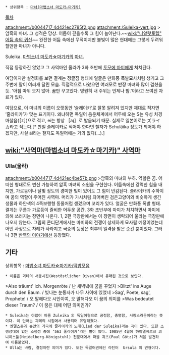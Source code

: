  * 상위항목 : [[마녀(마법소녀 마도카☆마기카)]]

[[목차]]

attachment:/b0044717_4d421ec2785f2.png attachment:/Suleika-vert.jpg
>암흑의 마녀. 그 성격은 망상. 어둠이 깊을수록 그 힘이 늘어난다.~~[[wiki:"니알랏토텝" 어둠 속의 귀신]]~~ 완전한 어둠 속에선 무적이지만 불빛이 많은 현대에는 그렇게 두려워할만한 마녀가 아니다.

Suleika. [[마법소녀 마도카☆마기카]]의 [[마녀]].

직접 등장하진 않았고 그 사역마인 울라가 3화 초반에 [[토모에 마미]]에게 처치된다.

여담이지만 설정화를 보면 결계는 정글짐 형태에 얼굴은 만화풍 폭발묘사처럼 생기고 그 주변에 팔이 여러개 달린 모습. 직접적으로 나왔으면 여러모로 반장 마녀와 많이 겹쳤을 듯.  '아침 따위 오지 않아. 꿈만 꾸고있다. 영원히 내 주위는 언제나 밤.'이라고 쓰여진 자료가 있다.

여담으로, 이 마녀의 이름이 오랫동안 ‘슐레이카’로 잘못 알려져 있지만 제대로 적자면 ‘줄라이카’가 맞는 표기이다. 왜냐하면 독일어 음운체계에서 어두에 오는 S는 유성 치경 마찰음(［z］)으로 적고, ei는 항상 ［aɪ̯］로 발음되기 때문. 실제로 일본어로는 ズライカ라고 적는다.[* 만일 슐레이카로 적어야 한다면 철자가 Schuläika 정도가 되어야 하겠지만, 사실 äi라는 철자도 독일어에는 거의 없다(…).]

== [[wiki:"사역마(마법소녀 마도카☆마기카)" 사역마]] ==
=== Ulla(울라) ===
attachment:/b0044717_4d421ec4be57b.png
>암흑의 마녀의 부하. 역할은 꿈. 어떠한 형태로도 변신 가능하여 암흑 마녀의 소원을 구현한다. 어둠속에선 강력한 힘을 내지만, 가로등이나 달빛 정도의 경미한 빛이 있어도 그 힘이 반감된다.
줄라이카의 수하이며 꿈의 역할이 주어진 사역마.
머리가 가시처럼 되어버린 검은고양이와 비슷하게 생긴 생물과 하얀색의 4족보행형 동물처럼 생겼으며 꼬리가 있다. 얼굴은 만화풍 폭발 형태. 결계는 구름과 가로등이 즐비한 어두운 공간. 3화 초반부에 마미가 처치하면서 마미에 의해 쓰러지는 장면이 나온다. 1, 2편 극장판에서는 이 장면이 생략되어 울라는 극장판에 나오지 않는다. 그림의 콘티단계에서는 마미와의 전쟁이 상세하게 묘사될 예정이었는데 어떤 사정으로 차례가 사라지고 극중의 등장은 최후의 일격을 받은 순간 뿐이었다. 그러나 3편 [[반역의 이야기]]에선 등장했다.

== 기타 ==
상위항목 : [[마법소녀 마도카☆마기카/떡밥모음]]
 * 이름은 괴테의 서동시집(Westöstlicher Divan)에서 유래된 것으로 보인다.
>Also träumt' ich. Morgenröte / 난 새벽녘에 꿈을 꾸었지
>Blitzt' ins Auge durch den Baum. / 빛나는 눈동자가 나무 사이에 있었네
>Sag', Poete, sag', Prophete! / 오 말해다오 시인이여, 오 말해다오 이 꿈의 의미를
>Was bedeutet dieser Traum? / 이 꿈은 대체 어떤 의미인가?
 * Suleika는 아랍어 이름 Zuleika 의 독일어형으로 공정함, 총명함, 사랑스러운이라는 뜻이다. 이 단어는 괴테의 시집에서 사용되며 유명해졌다.
 * 멘델스존과 슈만의 가곡에 줄라이카의 노래(Lied der Suleika)라는 곡이 있다. 또한 소행성대에 있는 소행성 중에 ‘563 줄라이카’라는 별이 있다. 1905년 4월에 하이델베르크 쾨니히스툴(Heidelberg-Königstuhl) 천문대에서 파울 괴츠(Paul Götz)가 처음 발견하여 이름붙였다.
 * Ulla는 바람, 결정이란 의미가 있다. 또한 독일어권에선 라틴어  Ursula 의 변형이다.
